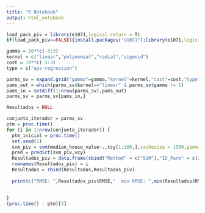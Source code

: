 ```yaml
---
title: "R Notebook"
output: html_notebook
---
```


```r
load_pack_piv = library(e1071,logical.return = T)
if(load_pack_piv==FALSE){install.packages("e1071");library(e1071,logical.return = T)}

gamma = 10**c(-3:3)
kernel = c("linear","polynomial","radial","sigmoid")
cost = 10**c(-3:3)
type = c("eps-regression")

parms_sv = expand.grid("gamma"=gamma,"kernel"=kernel,"cost"=cost,"type"=type)
pams_out = which(parms_sv$kernel=="linear" & parms_sv$gamma != 1)
pams_in = setdiff(1:nrow(parms_sv),pams_out)
parms_sv = parms_sv[pams_in,]


```

```r
Resultados = NULL 

conjunto_iterador = parms_sv
ptm = proc.time()
for (i in 1:nrow(conjunto_iterador)) {
  ptm_inicial = proc.time()
  set.seed(1)
  svm_piv = svm(median_house_value~.,tcy[1:100,],cachesize = 1500,gamma = conjunto_iterador$gamma[i],kernel = conjunto_iterador$kernel[i], cost = conjunto_iterador$cost[i], type = conjunto_iterador$type[i])
  pred = predict(svm_piv,vcy)
  Resultados_piv = data.frame(cbind("Method" = c("SVM"),"ID_Parm" = c(i),"RMSE"=mean((vcy$median_house_value - pred)**2)**0.5,"Tiempo" = (proc.time() - ptm_inicial)[3]),stringsAsFactors=F)
  rownames(Resultados_piv) = i
  Resultados = rbind(Resultados,Resultados_piv)
  
  print(c("RMSE: ",Resultados_piv$RMSE,"  min RMSE: ",min(Resultados$RMSE),"  Tiempo: ",Resultados_piv$Tiempo, "  Aproximado restante: ",(nrow(conjunto_iterador)-i)*mean(as.numeric(Resultados$Tiempo))  ))
  
  
}
(proc.time() - ptm)[3]
```

